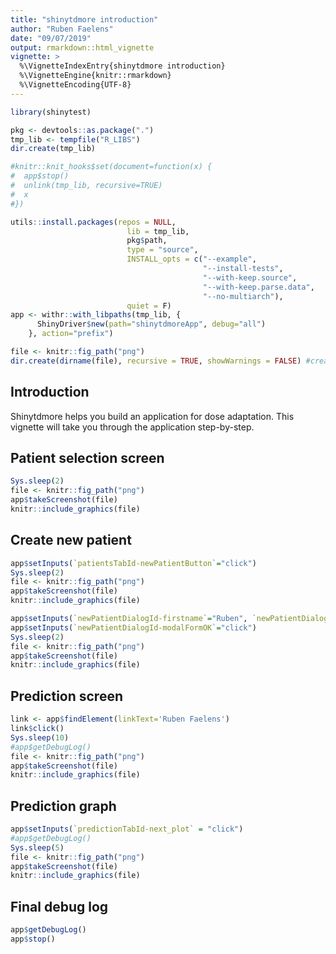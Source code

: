 ```yaml
---
title: "shinytdmore introduction"
author: "Ruben Faelens"
date: "09/07/2019"
output: rmarkdown::html_vignette
vignette: >
  %\VignetteIndexEntry{shinytdmore introduction}
  %\VignetteEngine{knitr::rmarkdown}
  %\VignetteEncoding{UTF-8}
---
```

```r
library(shinytest)

pkg <- devtools::as.package(".")
tmp_lib <- tempfile("R_LIBS")
dir.create(tmp_lib)

#knitr::knit_hooks$set(document=function(x) {
#  app$stop()
#  unlink(tmp_lib, recursive=TRUE)
#  x
#})

utils::install.packages(repos = NULL,
                          lib = tmp_lib,
                          pkg$path,
                          type = "source",
                          INSTALL_opts = c("--example",
                                           "--install-tests",
                                           "--with-keep.source",
                                           "--with-keep.parse.data",
                                           "--no-multiarch"),
                          quiet = F)
app <- withr::with_libpaths(tmp_lib, {
      ShinyDriver$new(path="shinytdmoreApp", debug="all")
    }, action="prefix")

file <- knitr::fig_path("png")
dir.create(dirname(file), recursive = TRUE, showWarnings = FALSE) #create dir if not exists yet

```

## Introduction
Shinytdmore helps you build an application for dose adaptation. This vignette will take you through the application step-by-step.

## Patient selection screen
```r
Sys.sleep(2)
file <- knitr::fig_path("png")
app$takeScreenshot(file)
knitr::include_graphics(file)
```


## Create new patient
```r
app$setInputs(`patientsTabId-newPatientButton`="click")
Sys.sleep(2)
file <- knitr::fig_path("png")
app$takeScreenshot(file)
knitr::include_graphics(file)
```

```r
app$setInputs(`newPatientDialogId-firstname`="Ruben", `newPatientDialogId-lastname`="Faelens")
app$setInputs(`newPatientDialogId-modalFormOK`="click")
Sys.sleep(2)
file <- knitr::fig_path("png")
app$takeScreenshot(file)
knitr::include_graphics(file)
```

## Prediction screen
```r
link <- app$findElement(linkText='Ruben Faelens')
link$click()
Sys.sleep(10)
#app$getDebugLog()
file <- knitr::fig_path("png")
app$takeScreenshot(file)
knitr::include_graphics(file)
```
  
## Prediction graph
```r
app$setInputs(`predictionTabId-next_plot` = "click")
#app$getDebugLog()
Sys.sleep(5)
file <- knitr::fig_path("png")
app$takeScreenshot(file)
knitr::include_graphics(file)
```


## Final debug log
```r
app$getDebugLog()
app$stop()
```